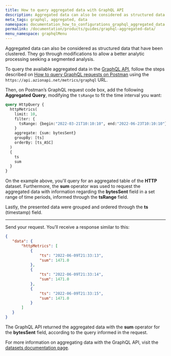 ```yaml
---
title: How to query aggregated data with GraphQL API
description: Aggregated data can also be considered as structured data that have been clustered — they go through modifications to allow a better analytic processing seeking a segmented analysis.
meta_tags: graphql, aggregated, data
namespace: documentation_how_to_configurations_graphql_aggregated_data
permalink: /documentation/products/guides/graphql-aggregated-data/
menu_namespace: graphqlMenu
---
```


Aggregated data can also be considered as structured data that have been clustered. They go through modifications to allow a better analytic processing seeking a segmented analysis.

To query the available aggregated data in the [GraphQL API](/en/documentation/products/graphql-api-overview), follow the steps described on [How to query GraphQL requests on Postman](/en/documentation/products/guides/query-graphql-postman/) using the `https://api.azionapi.net/metrics/graphql` URL.

Then, on Postman’s GraphQL request code box, add the following **Aggregated Query**, modifying the `tsRange` to fit the time interval you want:

```graphql
query HttpQuery {
  httpMetrics(
    limit: 10,
    filter: {
      tsRange: {begin:"2022-03-21T10:10:10", end:"2022-06-23T10:10:10"}
    }
    aggregate: {sum: bytesSent}
    groupBy: [ts]
    orderBy: [ts_ASC]
  )
  {
    ts
    sum
  }
}
```

On the example above, you'll query for an aggregated table of the **HTTP** dataset. Furthermore, the **sum** operator was used to request the aggregated data with information regarding the **bytesSent** field in a set range of time periods, informed through the **tsRange** field.

Lastly, the presented data were grouped and ordered through the **ts** (timestamp) field.

---

Send your request. You’ll receive a response similar to this:

```json
{
   "data": {
       "httpMetrics": [
           {
               "ts": "2022-06-09T21:33:13",
               "sum": 1471.0
           },
           {
               "ts": "2022-06-09T21:33:14",
               "sum": 1471.0
           },
           {
               "ts": "2022-06-09T21:33:15",
               "sum": 1471.0
           }
       ]
   }
}
```

The GraphQL API returned the aggregated data with the **sum** operator for the **bytesSent** field, according to the query informed in the request.

For more information on aggregating data with the GraphQL API, visit the [datasets documentation page](/en/documentation/devtools/graphql-api/features/#datasets).





